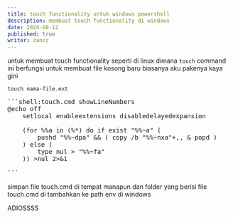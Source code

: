 ---
title: touch functionality untuk windows powershell
description: membuat touch functionality di windows
date: 2024-08-12
published: true
writer: zancc
---

untuk membuat touch functionality seperti di linux dimana `touch` command ini berfungsi untuk membuat file kosong baru
biasanya aku pakenya kaya gini

```shell
touch nama-file.ext
```

<Pre>
```shell:touch.cmd showLineNumbers
@echo off
    setlocal enableextensions disabledelayedexpansion

    (for %%a in (%*) do if exist "%%~a" (
        pushd "%%~dpa" && ( copy /b "%%~nxa"+,, & popd )
    ) else (
        type nul > "%%~fa"
    )) >nul 2>&1

```
</Pre>

simpan file touch.cmd di tempat manapun dan folder yang berisi file touch.cmd di tambahkan ke path env di windows

ADIOSSSS
